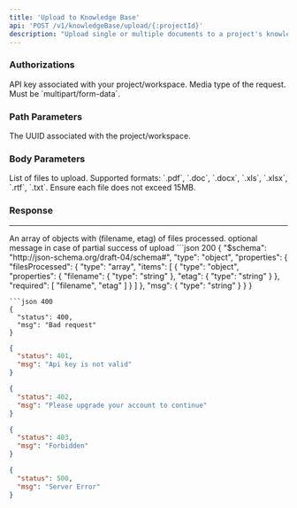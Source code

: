 ```yaml
---
title: 'Upload to Knowledge Base'
api: 'POST /v1/knowledgeBase/upload/{:projectId}'
description: "Upload single or multiple documents to a project's knowlegebase"
---
```

### Authorizations

<ParamField header="x-api-key" type="string" required>
  API key associated with your project/workspace.
</ParamField>
<ParamField header="content-type" type="string" required>
  Media type of the request. Must be `multipart/form-data`.
</ParamField>


### Path Parameters

<ParamField path="projectId" type="string" required>
  The UUID associated with the project/workspace.
</ParamField>


### Body Parameters

<ParamField body="files" type="array[file]" required>
  List of files to upload. Supported formats: `.pdf`, `.doc`, `.docx`, `.xls`, `.xlsx`, `.rtf`, `.txt`.  
  Ensure each file does not exceed 15MB.
</ParamField>


### Response
___
<ResponseField name="filesProcessed" type="array">
An array of objects with (filename, etag) of files processed.
</ResponseField>
<ResponseField name="message" type="string">
optional message in case of partial success of upload
</ResponseField>

<ResponseExample>
   ```json 200
{
  "$schema": "http://json-schema.org/draft-04/schema#",
  "type": "object",
  "properties": {
    "filesProcessed": {
      "type": "array",
      "items": [
        {
          "type": "object",
          "properties": {
            "filename": {
              "type": "string"
            },
            "etag": {
              "type": "string"
            }
          },
          "required": [
            "filename",
            "etag"
          ]
        }
      ]
    },
    "msg": {
      "type": "string"
    }
  }
}

```
```json 400
{
  "status": 400,
  "msg": "Bad request"
}
```
```json 401
{
  "status": 401,
  "msg": "Api key is not valid"
}
```
```json 402
{
  "status": 402,
  "msg": "Please upgrade your account to continue"
}
```
```json 403
{
  "status": 403,
  "msg": "Forbidden"
}
```
```json 500
{
  "status": 500,
  "msg": "Server Error"
}
```
</ResponseExample>


